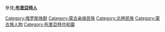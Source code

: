 參見'''[[:布里亞特人|:布里亞特人]]'''

{{commonscat|Buryat people}}

[[Category:俄罗斯族群|Category:俄罗斯族群]]
[[Category:蒙古亲缘民族|Category:蒙古亲缘民族]]
[[Category:北極民族|Category:北極民族]]
[[Category:蒙古族人物|Category:蒙古族人物]]
[[Category:布里亞特共和國|Category:布里亞特共和國]]